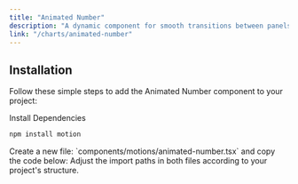 ```yaml
---
title: "Animated Number"
description: "A dynamic component for smooth transitions between panels."
link: "/charts/animated-number"
---
```


<ComponentPreview name="animated-number-demo" />

## Installation

Follow these simple steps to add the Animated Number component to your project:

<Steps>

<Step>
Install Dependencies
</Step>

```bash 
npm install motion
```

<Step>
    Create a new file: `components/motions/animated-number.tsx` and copy the code below:
</Step>

<CollapsibleSource name="animated-number" />

<Step>
    Adjust the import paths in both files according to your project's structure.
</Step>

</Steps>
